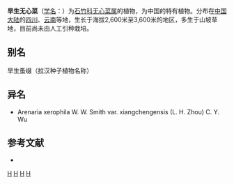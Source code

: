 {{Speciesbox
| taxon = Arenaria(植物) xerophila
| binomial_authority = W. W. Smith
| subdivision_ranks =[[变种|变种]]
| subdivision =
* 旱生无心菜 ''A. x.'' var. ''xerophila''
* [[乡城无心菜|乡城无心菜]] ''A. x.'' var. ''xiangchengensis''
}}

'''旱生无心菜'''（[[学名|学名]]：{{lang|la|''Arenaria xerophila''}}）为[[石竹科|石竹科]][[无心菜属|无心菜属]]的植物，为中国的特有植物。分布在[[中国大陆|中国大陆]]的[[四川|四川]]、[[云南|云南]]等地，生长于海拔2,600米至3,600米的地区，多生于山坡草地，目前尚未由人工引种栽培。

== 别名 ==
旱生蚤缀（拉汉种子植物名称）

== 异名 ==
* Arenaria xerophila W. W. Smith var. xiangchengensis (L. H. Zhou) C. Y. Wu

== 参考文献 ==
<div class="references-small">
* {{cite web| url =http://www.bioinfo.cn/db05/KmzwSpecies.php?action=view&id=3682| title =旱生无心菜（原变种）| work =《中国高等植物数据库全库》| publisher =中国科学院微生物研究所| author =昆明植物研究所| accessdate =2009-02-24| deadurl =yes| archiveurl =https://web.archive.org/web/20160305031453/http://www.bioinfo.cn/db05/KmzwSpecies.php?action=view&id=3682| archivedate =2016-03-05}}
</div>
{{Taxonbar|from=Q11087142}}

[[Category:无心菜属|H]]
[[Category:中国特有植物|H]]
[[Category:四川植物|H]]
[[Category:云南植物|H]]